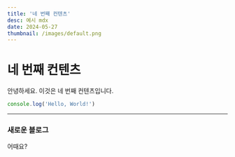 ```yaml
---
title: '네 번째 컨텐츠'
desc: 예시 mdx
date: 2024-05-27
thumbnail: /images/default.png
---
```


# 네 번째 컨텐츠

안녕하세요. 이것은 네 번째 컨텐츠입니다.

```javascript
console.log('Hello, World!')
```

---

### 새로운 블로그

어때요?
